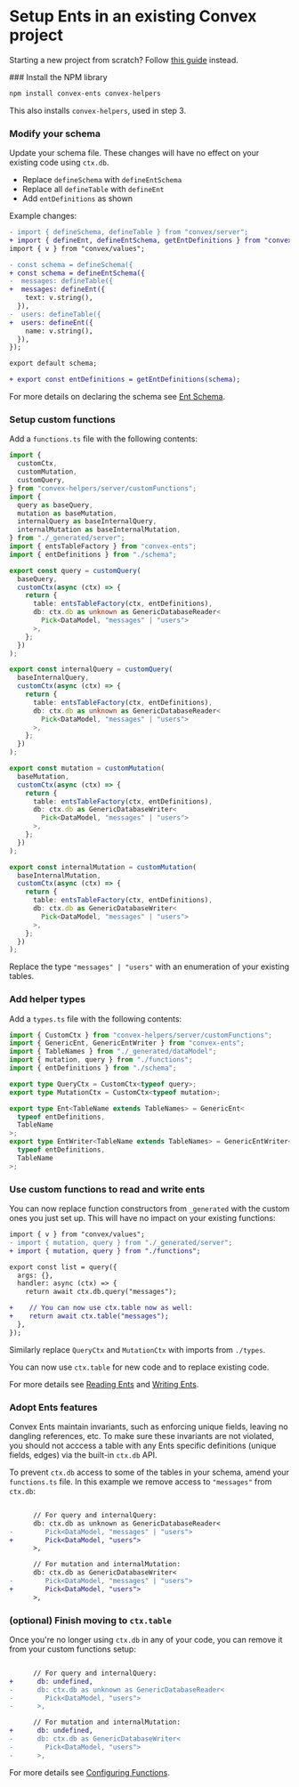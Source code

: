 
# Setup Ents in an existing Convex project

Starting a new project from scratch? Follow [this guide](/setup) instead.

<Steps>
### Install the NPM library
 
```sh
npm install convex-ents convex-helpers
```

This also installs `convex-helpers`, used in step 3.

### Modify your schema

Update your schema file. These changes will have no effect on your existing code
using `ctx.db`.

- Replace `defineSchema` with `defineEntSchema`
- Replace all `defineTable` with `defineEnt`
- Add `entDefinitions` as shown

Example changes:

```diff filename="convex/schema.ts"
- import { defineSchema, defineTable } from "convex/server";
+ import { defineEnt, defineEntSchema, getEntDefinitions } from "convex-ents";
import { v } from "convex/values";

- const schema = defineSchema({
+ const schema = defineEntSchema({
-  messages: defineTable({
+  messages: defineEnt({
    text: v.string(),
  }),
-  users: defineTable({
+  users: defineEnt({
    name: v.string(),
  }),
});

export default schema;

+ export const entDefinitions = getEntDefinitions(schema);
```

For more details on declaring the schema see [Ent Schema](/schema).

### Setup custom functions

Add a `functions.ts` file with the following contents:

<Aside title="Click to show">

```ts filename="convex/functions.ts"
import {
  customCtx,
  customMutation,
  customQuery,
} from "convex-helpers/server/customFunctions";
import {
  query as baseQuery,
  mutation as baseMutation,
  internalQuery as baseInternalQuery,
  internalMutation as baseInternalMutation,
} from "./_generated/server";
import { entsTableFactory } from "convex-ents";
import { entDefinitions } from "./schema";

export const query = customQuery(
  baseQuery,
  customCtx(async (ctx) => {
    return {
      table: entsTableFactory(ctx, entDefinitions),
      db: ctx.db as unknown as GenericDatabaseReader<
        Pick<DataModel, "messages" | "users">
      >,
    };
  })
);

export const internalQuery = customQuery(
  baseInternalQuery,
  customCtx(async (ctx) => {
    return {
      table: entsTableFactory(ctx, entDefinitions),
      db: ctx.db as unknown as GenericDatabaseReader<
        Pick<DataModel, "messages" | "users">
      >,
    };
  })
);

export const mutation = customMutation(
  baseMutation,
  customCtx(async (ctx) => {
    return {
      table: entsTableFactory(ctx, entDefinitions),
      db: ctx.db as GenericDatabaseWriter<
        Pick<DataModel, "messages" | "users">
      >,
    };
  })
);

export const internalMutation = customMutation(
  baseInternalMutation,
  customCtx(async (ctx) => {
    return {
      table: entsTableFactory(ctx, entDefinitions),
      db: ctx.db as GenericDatabaseWriter<
        Pick<DataModel, "messages" | "users">
      >,
    };
  })
);
```

Replace the type `"messages" | "users"` with an enumeration of your existing
tables.

</Aside>

### Add helper types

Add a `types.ts` file with the following contents:

<Aside title="Click to show">

```ts filename="convex/types.ts"
import { CustomCtx } from "convex-helpers/server/customFunctions";
import { GenericEnt, GenericEntWriter } from "convex-ents";
import { TableNames } from "./_generated/dataModel";
import { mutation, query } from "./functions";
import { entDefinitions } from "./schema";

export type QueryCtx = CustomCtx<typeof query>;
export type MutationCtx = CustomCtx<typeof mutation>;

export type Ent<TableName extends TableNames> = GenericEnt<
  typeof entDefinitions,
  TableName
>;
export type EntWriter<TableName extends TableNames> = GenericEntWriter<
  typeof entDefinitions,
  TableName
>;
```

</Aside>

### Use custom functions to read and write ents

You can now replace function constructors from `_generated` with the custom ones
you just set up. This will have no impact on your existing functions:

```diff filename="convex/messages.ts"
import { v } from "convex/values";
- import { mutation, query } from "./_generated/server";
+ import { mutation, query } from "./functions";

export const list = query({
  args: {},
  handler: async (ctx) => {
    return await ctx.db.query("messages");

+    // You can now use ctx.table now as well:
+    return await ctx.table("messages");
  },
});
```

Similarly replace `QueryCtx` and `MutationCtx` with imports from `./types`.

You can now use `ctx.table` for new code and to replace existing code.

For more details see [Reading Ents](/read) and [Writing Ents](/write).

### Adopt Ents features

Convex Ents maintain invariants, such as enforcing unique fields, leaving no
dangling references, etc. To make sure these invariants are not violated, you
should not acccess a table with any Ents specific definitions (unique fields,
edges) via the built-in `ctx.db` API.

To prevent `ctx.db` access to some of the tables in your schema, amend your
`functions.ts` file. In this example we remove access to `"messages"` from
`ctx.db`:

```diff filename="convex/functions.ts"

      // For query and internalQuery:
      db: ctx.db as unknown as GenericDatabaseReader<
-        Pick<DataModel, "messages" | "users">
+        Pick<DataModel, "users">
      >,

      // For mutation and internalMutation:
      db: ctx.db as GenericDatabaseWriter<
-        Pick<DataModel, "messages" | "users">
+        Pick<DataModel, "users">
      >,

```

### (optional) Finish moving to `ctx.table`

Once you're no longer using `ctx.db` in any of your code, you can remove it from
your custom functions setup:

```diff filename="convex/functions.ts"

      // For query and internalQuery:
+      db: undefined,
-      db: ctx.db as unknown as GenericDatabaseReader<
-        Pick<DataModel, "users">
-      >,

      // For mutation and internalMutation:
+      db: undefined,
-      db: ctx.db as GenericDatabaseWriter<
-        Pick<DataModel, "users">
-      >,

```

For more details see [Configuring Functions](/setup/config).

</Steps>
